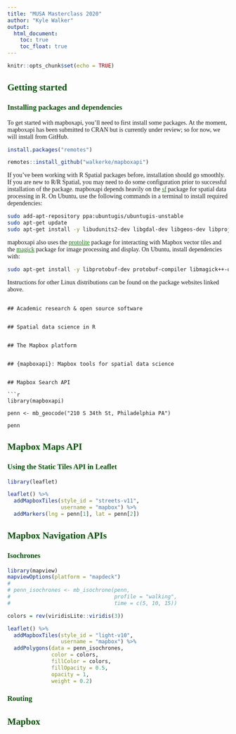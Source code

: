 ```yaml
---
title: "MUSA Masterclass 2020"
author: "Kyle Walker"
output: 
  html_document: 
    toc: true
    toc_float: true
---
```


```r
knitr::opts_chunk$set(echo = TRUE)
```

## Getting started

### Installing packages and dependencies

To get started with mapboxapi, you'll need to first install some packages.  At the moment, mapboxapi has been submitted to CRAN but is currently under review; so for now, we will install from GitHub.  

```r
install.packages("remotes")

remotes::install_github("walkerke/mapboxapi")

```

If you've been working with R Spatial packages before, installation should go smoothly.  If you are new to R/R Spatial, you may need to do some configuration prior to successful installation of the package.  mapboxapi depends heavily on the [sf](https://github.com/r-spatial/sf) package for spatial data processing in R.  On Ubuntu, use the following commands in a terminal to install required dependencies: 

```bash
sudo add-apt-repository ppa:ubuntugis/ubuntugis-unstable
sudo apt-get update
sudo apt-get install -y libudunits2-dev libgdal-dev libgeos-dev libproj-dev 
```

mapboxapi also uses the [protolite](https://github.com/jeroen/protolite) package for interacting with Mapbox vector tiles and the [magick](https://github.com/ropensci/magick) package for image processing and display.  On Ubuntu, install dependencies with:

```bash
sudo apt-get install -y libprotobuf-dev protobuf-compiler libmagick++-dev
```

Instructions for other Linux distributions can be found on the package websites linked above.  


```

## Academic research & open source software


## Spatial data science in R


## The Mapbox platform


## {mapboxapi}: Mapbox tools for spatial data science


## Mapbox Search API

```r
library(mapboxapi)

penn <- mb_geocode("210 S 34th St, Philadelphia PA")

penn
```
## Mapbox Maps API

### Using the Static Tiles API in Leaflet

```r
library(leaflet)

leaflet() %>%
  addMapboxTiles(style_id = "streets-v11",
                 username = "mapbox") %>%
  addMarkers(lng = penn[1], lat = penn[2])

```




## Mapbox Navigation APIs

### Isochrones

```r
library(mapview)
mapviewOptions(platform = "mapdeck")
# 
# penn_isochrones <- mb_isochrone(penn, 
#                                 profile = "walking",
#                                 time = c(5, 10, 15))

colors = rev(viridisLite::viridis(3))

leaflet() %>%
  addMapboxTiles(style_id = "light-v10",
                 username = "mapbox") %>%
  addPolygons(data = penn_isochrones,
              color = colors,
              fillColor = colors,
              fillOpacity = 0.5, 
              opacity = 1, 
              weight = 0.2)
```

### Routing




## Mapbox 



<style>

h1, h2, h3 {
  color: #035004; 
  font-family: "Verdana"
}

body {
  font-family: "Verdana"
}

a {
  color: #1a730f; 
}

.inverse {
  background-color: #035004; 

}

.list-group-item.active, .list-group-item.active:focus, .list-group-item.active:hover {
    z-index: 2;
    color: #fff;
    background-color: #035004;
    border-color: #035004;
}


</style>


